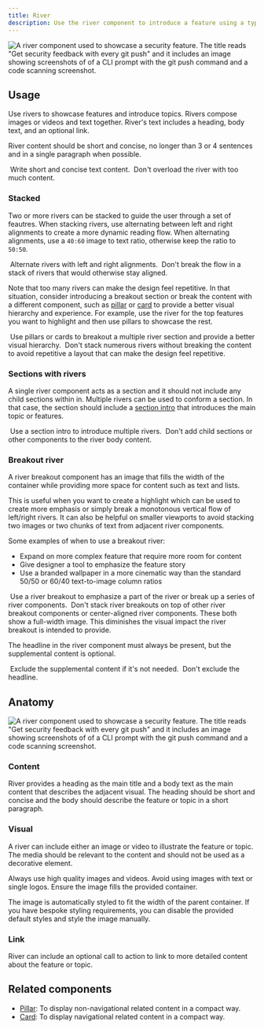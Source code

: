 ```yaml
---
title: River
description: Use the river component to introduce a feature using a type and media pairing.
---
```



![A river component used to showcase a security feature. The title reads "Get security feedback with every git push" and it includes an image showing screenshots of of a CLI prompt with the git push command and a code scanning screenshot.](https://github.com/primer/brand/assets/912236/e01c2743-54cd-4ed0-9a6e-2afdadabb66e)

## Usage

Use rivers to showcase features and introduce topics. Rivers compose images or videos and text together. River's text includes a heading, body text, and an optional link.

River content should be short and concise, no longer than 3 or 4 sentences and in a single paragraph when possible.

<DoDontContainer>
  <Do>
    <img
      alt=""
      src="https://github.com/primer/brand/assets/912236/55e56aa1-2a04-4cc4-b708-08c480ba5943"
    />
    <Caption>Write short and concise text content.</Caption>
  </Do>
  <Dont>
    <img
      alt=""
      src="https://github.com/primer/brand/assets/912236/bd3585bc-a79b-4ca2-bbc4-ff59bc8c75cf"
    />
    <Caption>Don't overload the river with too much content.</Caption>
  </Dont>
</DoDontContainer>

### Stacked

Two or more rivers can be stacked to guide the user through a set of feautres. When stacking rivers, use alternating between left and right alignments to create a more dynamic reading flow. When alternating alignments, use a `40:60` image to text ratio, otherwise keep the ratio to `50:50`.

<DoDontContainer>
  <Do>
    <img
      alt=""
      src="https://github.com/primer/brand/assets/912236/a7f8bca8-78e6-4e29-a44b-5a305ffeeeae"
    />
    <Caption>Alternate rivers with left and right alignments.</Caption>
  </Do>
  <Dont>
    <img
      alt=""
      src="https://github.com/primer/brand/assets/6951037/169d5c19-67f4-4f15-8e3b-80c877b34af1"
    />
    <Caption>
      Don't break the flow in a stack of rivers that would otherwise stay aligned.
    </Caption>
  </Dont>
</DoDontContainer>

Note that too many rivers can make the design feel repetitive. In that situation, consider introducing a breakout section or break the content with a different component, such as [pillar](/components/Pillar) or [card](/components/Card) to provide a better visual hierarchy and experience. For example, use the river for the top features you want to highlight and then use pillars to showcase the rest.

<DoDontContainer>
  <Do>
    <img
      alt=""
      src="https://github.com/primer/brand/assets/912236/12739a14-1775-44ff-b5a5-d87a8820a29e"
    />
    <Caption>
      Use pillars or cards to breakout a multiple river section and provide a
      better visual hierarchy.
    </Caption>
  </Do>
  <Dont>
    <img
      alt=""
      src="https://github.com/primer/brand/assets/912236/a2e43864-3cde-441e-b992-05e7c037e306"
    />
    <Caption>
      Don't stack numerous rivers without breaking the content to avoid
      repetitive a layout that can make the design feel repetitive.
    </Caption>
  </Dont>
</DoDontContainer>

### Sections with rivers

A single river component acts as a section and it should not include any child sections within in. Multiple rivers can be used to conform a section. In that case, the section should include a [section intro](/components/SectionIntro) that introduces the main topic or features.

<DoDontContainer>
  <Do>
    <img
      alt=""
      src="https://github.com/primer/brand/assets/912236/67cd0c85-ab9a-4736-ae29-bcb4d2ec7845"
    />
    <Caption>Use a section intro to introduce multiple rivers.</Caption>
  </Do>
  <Dont>
    <img
      alt=""
      src="https://github.com/primer/brand/assets/912236/7654c23c-8337-4ab1-af82-ec4b6934b3b7"
    />
    <Caption>
      Don't add child sections or other components to the river body content.
    </Caption>
  </Dont>
</DoDontContainer>

### Breakout river

A river breakout component has an image that fills the width of the container while providing more space for content such as text and lists.

This is useful when you want to create a highlight which can be used to create more emphasis or simply break a monotonous vertical flow of left/right rivers. It can also be helpful on smaller viewports to avoid stacking two images or two chunks of text from adjacent river components.

Some examples of when to use a breakout river:

- Expand on more complex feature that require more room for content
- Give designer a tool to emphasize the feature story
- Use a branded wallpaper in a more cinematic way than the standard 50/50 or 60/40 text-to-image column ratios

<DoDontContainer>
  <Do>
    <img
      alt=""
      src="https://github.com/primer/brand/assets/6951037/409b7e4e-a7b4-4126-b1ff-91e038565bc3"
    />
    <Caption>
      Use a river breakout to emphasize a part of the river or break up a series
      of river components.
    </Caption>
  </Do>
  <Dont>
    <img
      alt=""
      src="https://github.com/primer/brand/assets/6951037/eda1e0fa-7424-4ad4-8484-7c89c9c09192"
    />
    <Caption>
      Don't stack river breakouts on top of other river breakout components or
      center-aligned river components. These both show a full-width image. This
      diminishes the visual impact the river breakout is intended to provide.
    </Caption>
  </Dont>
</DoDontContainer>

The headline in the river component must always be present, but the supplemental content is optional.

<DoDontContainer>
  <Do>
    <img
      alt=""
      src="https://github.com/primer/brand/assets/2313998/433b1fba-4505-452b-8f8c-7cda69cc316d"
    />
    <Caption>Exclude the supplemental content if it's not needed.</Caption>
  </Do>
  <Dont>
    <img
      alt=""
      src="https://github.com/primer/brand/assets/2313998/62cf1c98-6b7d-46e9-a2d4-6d211a9103ad"
    />
    <Caption>Don't exclude the headline.</Caption>
  </Dont>
</DoDontContainer>

## Anatomy

![A river component used to showcase a security feature. The title reads "Get security feedback with every git push" and it includes an image showing screenshots of of a CLI prompt with the git push command and a code scanning screenshot.](https://github.com/primer/brand/assets/10632534/bf32364f-02b7-4f0d-8784-471eaf97b4bb)

### Content

River provides a heading as the main title and a body text as the main content that describes the adjacent visual. The heading should be short and concise and the body should describe the feature or topic in a short paragraph.

### Visual

A river can include either an image or video to illustrate the feature or topic. The media should be relevant to the content and should not be used as a decorative element.

Always use high quality images and videos. Avoid using images with text or single logos. Ensure the image fills the provided container.

The image is automatically styled to fit the width of the parent container. If you have bespoke styling requirements, you can disable the provided default styles and style the image manually.

### Link

River can include an optional call to action to link to more detailed content about the feature or topic.

## Related components

- [Pillar](/components/Pillar): To display non-navigational related content in a compact way.
- [Card](/components/Card): To display navigational related content in a compact way.
